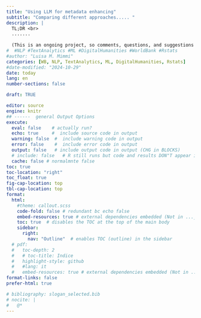 ```yaml
---
title: "Using LLM for metadata enhancing"
subtitle: "Comparing different approaches..... "
description: |
  TL;DR <br>
  .......  
  
  (This is an ongoing project, so comments, questions, and suggestions are welcome. The R source code is open, albeit not very polished).<br>
#  #NLP #TextAnalytics #ML #DigitalHumanities #WorldBank #Rstats
#author: "Luisa M. Mimmi"
categories: [WB, NLP, TextAnalytics, ML, DigitalHumanities, Rstats]
#date-modified: "2024-10-29"
date: today
lang: en
number-sections: false

draft: TRUE

editor: source
engine: knitr
## ------  general Output Options
execute:     
  eval: false    # actually run? 
  echo: true     #  include source code in output
  warning: false  #  include warning code in output
  error: false    #  include error code in output
  output: false   # include output code in output (CHG in BLOCKS)
  # include: false   # R still runs but code and results DON"T appear in output  
  cache: false # normalmnte false
toc: true
toc-location: "right"
toc_float: true
fig-cap-location: top
tbl-cap-location: top
format:
  html:
    #theme: callout.scss
    code-fold: false # redundant bc echo false 
    embed-resources: true # external dependencies embedded (Not in ..._files/)
    toc: true  # disables the TOC at the top of the main body
    sidebar:
      right: 
        nav: "Outline"  # enables TOC (outline) in the sidebar
  # pdf:
  #   toc-depth: 2
  #   # toc-title: Indice
  #   highlight-style: github
  #   #lang: it
  #   embed-resources: true # external dependencies embedded (Not in ..._files/)
format-links: false
prefer-html: true

# bibliography: slogan_selected.bib
# nocite: |
#   @*
---
```

